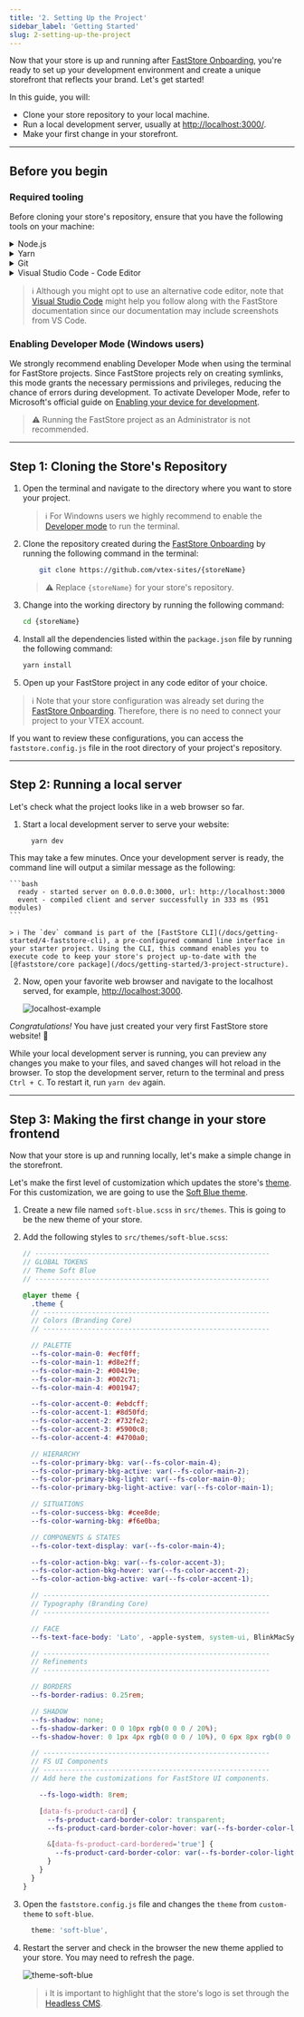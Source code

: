 ```yaml
---
title: '2. Setting Up the Project'
sidebar_label: 'Getting Started'
slug: 2-setting-up-the-project
---
```


Now that your store is up and running after [FastStore Onboarding](/docs/guides/faststore/getting-started-1-faststore-onboarding-overview), you're ready to set up your development environment and create a unique storefront that reflects your brand. Let's get started!

In this guide, you will:

- Clone your store repository to your local machine.
- Run a local development server, usually at [http://localhost:3000/](http://localhost:3000/).
- Make your first change in your storefront.

---

## Before you begin

<Steps>

### Required tooling

Before cloning your store's repository, ensure that you have the following tools on your machine:

<details>
<summary>Node.js</summary>

To run your FastStore project, you must have the latest Node.js version or a version higher than `15.0.0`.

- [Install Node.js on macOS using Homebrew](https://nodejs.org/tr/download/package-manager#macos)
- [Install Node.js on Windows](https://nodejs.org/tr/download/package-manager#windows-1)
- [Install Node.js on Linux](https://nodejs.org/tr/download/package-manager#debian-and-ubuntu-based-linux-distributions)

</details>

<details>
<summary>Yarn</summary>

We will use the [yarn](https://yarnpkg.com/) command-line interface to add functionalities to the store and also run tasks, such as starting a development server.

<details>
<summary>Install Yarn on macOS by running the following:</summary>

```bash
brew install yarn
```

</details>

<details>
<summary>Install Yarn on Windows by running the following:</summary>

```bash
npm install -g yarn
```

</details>
</details>

<details>
  <summary>Git</summary>

When developing your store's website, you will use [Git](https://git-scm.com/) to push your code to the cloud. You will also use Git to download and install the required files for your project.

- [Install Git on macOS using Homebrew](https://git-scm.com/download/mac)
- [Install Git on Windows](https://git-scm.com/download/win)
- [Install Git on Linux](https://git-scm.com/download/linux)

</details>

<details>
<summary>Visual Studio Code - Code Editor</summary>

When developing your store's website, you will need a code editor to write the code for your project, such as [Visual Studio Code](https://code.visualstudio.com/) (a.k.a., VS Code). Visit the [VS Code](https://code.visualstudio.com/) website, download and install the version appropriate to your operating system.

</details>

> ℹ️ Although you might opt to use an alternative code editor, note that [Visual Studio Code](https://code.visualstudio.com/) might help you follow along with the FastStore documentation since our documentation may include screenshots from VS Code.

### Enabling Developer Mode (Windows users)

We strongly recommend enabling Developer Mode when using the terminal for FastStore projects.
Since FastStore projects rely on creating symlinks, this mode grants the necessary permissions and privileges, reducing the chance of errors during development.
To activate Developer Mode, refer to Microsoft's official guide on [Enabling your device for development](https://learn.microsoft.com/en-us/windows/apps/get-started/enable-your-device-for-development#accessing-settings-for-developers).

> ⚠️ Running the FastStore project as an Administrator is not recommended.

</Steps>

---

## Step 1: Cloning the Store's Repository

1. Open the terminal and navigate to the directory where you want to store your project.

    > ℹ️ For Windowns users we highly recommend to enable the [Developer mode](/docs/getting-started/2-setting-up-the-project#developer-mode-for-windows-users) to run the terminal.

2. Clone the repository created during the [FastStore Onboarding](/docs/guides/faststore/getting-started-1-faststore-onboarding-onboarding#repository-and-live-store-created) by running the following command in the terminal:

    ```bash
        git clone https://github.com/vtex-sites/{storeName}
    ```

    > ⚠️ Replace `{storeName}` for your store's repository.

3. Change into the working directory by running the following command:

    ```bash
    cd {storeName}
    ```

4. Install all the dependencies listed within the `package.json` file by running the following command:

    ```bash
    yarn install
    ```

5. Open up your FastStore project in any code editor of your choice.

> ℹ️ Note that your store configuration was already set during the [FastStore Onboarding](/docs/guides/faststore/getting-started-1-faststore-onboarding-onboarding#repository-and-live-store-created). Therefore, there is no need to connect your project to your VTEX account.
  
If you want to review these configurations, you can access the `faststore.config.js` file in the root directory of your project's repository.

---

## Step 2: Running a local server

Let's check what the project looks like in a web browser so far.

1. Start a local development server to serve your website:

    ```bash
      yarn dev
    ```

This may take a few minutes. Once your development server is ready, the command line will output a similar message as the following:

    ```bash
      ready - started server on 0.0.0.0:3000, url: http://localhost:3000
      event - compiled client and server successfully in 333 ms (951 modules)
    ```

    > ℹ️ The `dev` command is part of the [FastStore CLI](/docs/getting-started/4-faststore-cli), a pre-configured command line interface in your starter project. Using the CLI, this command enables you to execute code to keep your store's project up-to-date with the [@faststore/core package](/docs/getting-started/3-project-structure).

2. Now, open your favorite web browser and navigate to the localhost served, for example, [http://localhost:3000](http://localhost:3000).

    ![localhost-example](https://vtexhelp.vtexassets.com/assets/docs/src/starter-gif___42003e72ece61064991a34c3f14e398f.gif)

*Congratulations!* You have just created your very first FastStore store website! 🎉

While your local development server is running, you can preview any changes you make to your files, and saved changes will hot reload in the browser. To stop the development server, return to the terminal and press `Ctrl + C`. To restart it, run `yarn dev` again.

---

## Step 3: Making the first change in your store frontend

Now that your store is up and running locally, let's make a simple change in the storefront.

Let's make the first level of customization which updates the store's [theme](/docs/guides/faststore/themes-overview). For this customization, we are going to use the [Soft Blue theme](/docs/guides/faststore/themes-soft-blue).

1. Create a new file named `soft-blue.scss` in `src/themes`. This is going to be the new theme of your store.

2. Add the following styles to `src/themes/soft-blue.scss`:

    ```scss src/themes/soft-blue.scss
    // ----------------------------------------------------------
    // GLOBAL TOKENS
    // Theme Soft Blue
    // ----------------------------------------------------------

    @layer theme {
      .theme {
      // --------------------------------------------------------
      // Colors (Branding Core)
      // --------------------------------------------------------

      // PALETTE
      --fs-color-main-0: #ecf0ff;
      --fs-color-main-1: #d8e2ff;
      --fs-color-main-2: #00419e;
      --fs-color-main-3: #002c71;
      --fs-color-main-4: #001947;

      --fs-color-accent-0: #ebdcff;
      --fs-color-accent-1: #8d50fd;
      --fs-color-accent-2: #732fe2;
      --fs-color-accent-3: #5900c8;
      --fs-color-accent-4: #4700a0;

      // HIERARCHY
      --fs-color-primary-bkg: var(--fs-color-main-4);
      --fs-color-primary-bkg-active: var(--fs-color-main-2);
      --fs-color-primary-bkg-light: var(--fs-color-main-0);
      --fs-color-primary-bkg-light-active: var(--fs-color-main-1);

      // SITUATIONS
      --fs-color-success-bkg: #cee8de;
      --fs-color-warning-bkg: #f6e0ba;

      // COMPONENTS & STATES
      --fs-color-text-display: var(--fs-color-main-4);

      --fs-color-action-bkg: var(--fs-color-accent-3);
      --fs-color-action-bkg-hover: var(--fs-color-accent-2);
      --fs-color-action-bkg-active: var(--fs-color-accent-1);

      // --------------------------------------------------------
      // Typography (Branding Core)
      // --------------------------------------------------------

      // FACE
      --fs-text-face-body: 'Lato', -apple-system, system-ui, BlinkMacSystemFont, sans-serif;

      // --------------------------------------------------------
      // Refinements
      // --------------------------------------------------------

      // BORDERS
      --fs-border-radius: 0.25rem;

      // SHADOW
      --fs-shadow: none;
      --fs-shadow-darker: 0 0 10px rgb(0 0 0 / 20%);
      --fs-shadow-hover: 0 1px 4px rgb(0 0 0 / 10%), 0 6px 8px rgb(0 0 0 / 10%);

      // --------------------------------------------------------
      // FS UI Components
      // --------------------------------------------------------
      // Add here the customizations for FastStore UI components.

        --fs-logo-width: 8rem;

        [data-fs-product-card] {
          --fs-product-card-border-color: transparent;
          --fs-product-card-border-color-hover: var(--fs-border-color-light);

          &[data-fs-product-card-bordered='true'] {
            --fs-product-card-border-color: var(--fs-border-color-light);
          }
        }
      }
    }
    ```

3. Open the `faststore.config.js` file and changes the `theme` from `custom-theme` to `soft-blue`.

    ```js faststore.config.js"
      theme: 'soft-blue',
    ```

4. Restart the server and check in the browser the new theme applied to your store. You may need to refresh the page.

    ![theme-soft-blue](https://vtexhelp.vtexassets.com/assets/docs/src/soft-blue___9eb9e3e506de6396df954598739be8f8.png)

    > ℹ️ It is important to highlight that the store's logo is set through the [Headless CMS](/docs/headless-cms-overview).
